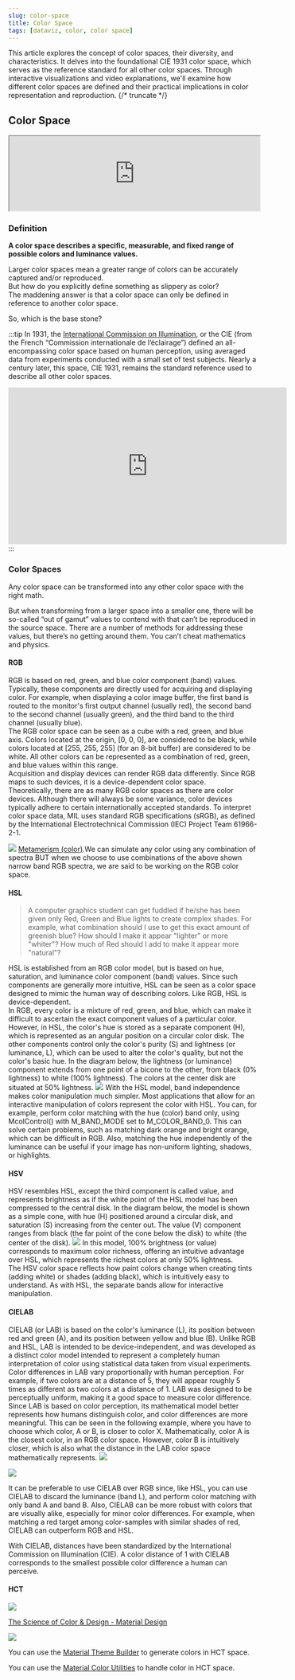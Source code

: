 ```yaml
---
slug: color-space
title: Color Space
tags: [dataviz, color, color space]
---
```



This article explores the concept of color spaces, their diversity, and characteristics. It delves into the foundational CIE 1931 color space, which serves as the reference standard for all other color spaces. Through interactive visualizations and video explanations, we'll examine how different color spaces are defined and their practical implications in color representation and reproduction.
{/* truncate */}

## Color Space

<iframe
  src="https://facelessuser.github.io/coloraide/demos/3d_models.html"
  width="100%"
  style={{ border: 'none' }}
  onLoad={(e) => {
    // Adjust iframe height to match content
    const iframe = e.target;
    iframe.style.height =
      iframe.contentWindow.document.documentElement.scrollHeight + 'px';
  }}
/>

> source from https://github.com/facelessuser/coloraide/

- Why there are so many different color spaces?
- What are the characteristics of each color space?

<iframe
  width="560"
  height="315"
  src="https://www.youtube.com/embed/srRI7yMjGz0?si=AVLpBfHHGH3dJIDe"
  title="YouTube video player"
  frameborder="0"
  allow="accelerometer; autoplay; clipboard-write; encrypted-media; gyroscope; picture-in-picture; web-share"
  referrerpolicy="strict-origin-when-cross-origin"
  allowfullscreen
></iframe>

### Definition

**A color space describes a specific, measurable, and fixed range of possible colors and luminance values.**

Larger color spaces mean a greater range of colors can be accurately captured and/or reproduced.  
But how do you explicitly define something as slippery as color?  
The maddening answer is that a color space can only be defined in reference to another color space.

So, which is the base stone?

:::tip
In 1931, the [International Commission on Illumination](https://cie.co.at/), or the CIE (from the French “Commission internationale de l’éclairage”) defined an all-encompassing color space based on human perception, using averaged data from experiments conducted with a small set of test subjects. Nearly a century later, this space, CIE 1931, remains the standard reference used to describe all other color spaces.

<iframe
  width="560"
  height="315"
  src="https://www.youtube.com/embed/SDLHsGVeR2Y?si=qg05OtN_7ECftGFT"
  title="YouTube video player"
  frameborder="0"
  allow="accelerometer; autoplay; clipboard-write; encrypted-media; gyroscope; picture-in-picture; web-share"
  referrerpolicy="strict-origin-when-cross-origin"
  allowfullscreen
></iframe>
:::

### Color Spaces

Any color space can be transformed into any other color space with the right math.

But when transforming from a larger space into a smaller one, there will be so-called “out of gamut” values to contend with that can’t be reproduced in the source space. There are a number of methods for addressing these values, but there’s no getting around them. You can’t cheat mathematics and physics.

#### RGB

<ModelViewer modelPath="/model/rgb/scene.glb" />

RGB is based on red, green, and blue color component (band) values. Typically, these components are directly used for acquiring and displaying color. For example, when displaying a color image buffer, the first band is routed to the monitor's first output channel (usually red), the second band to the second channel (usually green), and the third band to the third channel (usually blue).  
The RGB color space can be seen as a cube with a red, green, and blue axis. Colors located at the origin, [0, 0, 0], are considered to be black, while colors located at [255, 255, 255] (for an 8-bit buffer) are considered to be white. All other colors can be represented as a combination of red, green, and blue values within this range.  
Acquisition and display devices can render RGB data differently. Since RGB maps to such devices, it is a device-dependent color space.  
Theoretically, there are as many RGB color spaces as there are color devices. Although there will always be some variance, color devices typically adhere to certain internationally accepted standards. To interpret color space data, MIL uses standard RGB specifications (sRGB), as defined by the International Electrotechnical Commission (IEC) Project Team 61966-2-1.

![](https://kitee-1301346990.cos.ap-nanjing.myqcloud.com/Obsidian/202411111609803.png?imageSlim)
[Metamerism (color)](<https://en.wikipedia.org/wiki/Metamerism_(color)>).We can simulate any color using any combination of spectra BUT when we choose to use combinations of the above shown narrow band RGB spectra, we are said to be working on the RGB color space.

#### HSL

> A computer graphics student can get fuddled if he/she has been given only Red, Green and Blue lights to create complex shades. For example, what combination should I use to get this exact amount of greenish blue? How should I make it appear "lighter" or more "whiter"? How much of Red should I add to make it appear more "natural"?

HSL is established from an RGB color model, but is based on hue, saturation, and luminance color component (band) values. Since such components are generally more intuitive, HSL can be seen as a color space designed to mimic the human way of describing colors. Like RGB, HSL is device-dependent.  
In RGB, every color is a mixture of red, green, and blue, which can make it difficult to ascertain the exact component values of a particular color. However, in HSL, the color's hue is stored as a separate component (H), which is represented as an angular position on a circular color disk. The other components control only the color's purity (S) and lightness (or luminance, L), which can be used to alter the color's quality, but not the color's basic hue. In the diagram below, the lightness (or luminance) component extends from one point of a bicone to the other, from black (0% lightness) to white (100% lightness). The colors at the center disk are situated at 50% lightness.
![](https://kitee-1301346990.cos.ap-nanjing.myqcloud.com/Obsidian/202410211845010.png?imageSlim)
With the HSL model, band independence makes color manipulation much simpler. Most applications that allow for an interactive manipulation of colors represent the color with HSL. You can, for example, perform color matching with the hue (color) band only, using McolControl() with M_BAND_MODE set to M_COLOR_BAND_0. This can solve certain problems, such as matching dark orange and bright orange, which can be difficult in RGB. Also, matching the hue independently of the luminance can be useful if your image has non-uniform lighting, shadows, or highlights.

#### HSV

<ModelViewer modelPath="/model/hsv/scene1.glb" />

HSV resembles HSL, except the third component is called value, and represents brightness as if the white point of the HSL model has been compressed to the central disk. In the diagram below, the model is shown as a simple cone, with hue (H) positioned around a circular disk, and saturation (S) increasing from the center out. The value (V) component ranges from black (the far point of the cone below the disk) to white (the center of the disk).
![](https://kitee-1301346990.cos.ap-nanjing.myqcloud.com/Obsidian/202410211846501.png?imageSlim)
In this model, 100% brightness (or value) corresponds to maximum color richness, offering an intuitive advantage over HSL, which represents the richest colors at only 50% lightness.  
The HSV color space reflects how paint colors change when creating tints (adding white) or shades (adding black), which is intuitively easy to understand. As with HSL, the separate bands allow for interactive manipulation.

#### CIELAB

<ModelViewer modelPath="/model/cielab/scene.glb" />

CIELAB (or LAB) is based on the color's luminance (L), its position between red and green (A), and its position between yellow and blue (B). Unlike RGB and HSL, LAB is intended to be device-independent, and was developed as a distinct color model intended to represent a completely human interpretation of color using statistical data taken from visual experiments. Color differences in LAB vary proportionally with human perception. For example, if two colors are at a distance of 5, they will appear roughly 5 times as different as two colors at a distance of 1. LAB was designed to be perceptually uniform, making it a good space to measure color difference.  
Since LAB is based on color perception, its mathematical model better represents how humans distinguish color, and color differences are more meaningful. This can be seen in the following example, where you have to choose which color, A or B, is closer to color X.
Mathematically, color A is the closest color, in an RGB color space. However, color B is intuitively closer, which is also what the distance in the LAB color space mathematically represents.
![](https://kitee-1301346990.cos.ap-nanjing.myqcloud.com/Obsidian/202410211847218.png?imageSlim)

![](https://kitee-1301346990.cos.ap-nanjing.myqcloud.com/Obsidian/202410211847739.png?imageSlim)

It can be preferable to use CIELAB over RGB since, like HSL, you can use CIELAB to discard the luminance (band L), and perform color matching with only band A and band B. Also, CIELAB can be more robust with colors that are visually alike, especially for minor color differences. For example, when matching a red target among color-samples with similar shades of red, CIELAB can outperform RGB and HSL.

With CIELAB, distances have been standardized by the International Commission on Illumination (CIE). A color distance of 1 with CIELAB corresponds to the smallest possible color difference a human can perceive.

#### HCT

![](https://kitee-1301346990.cos.ap-nanjing.myqcloud.com/Obsidian/202411111442060.png?imageSlim)

[The Science of Color & Design - Material Design](https://m3.material.io/blog/science-of-color-design)

![](https://kitee-1301346990.cos.ap-nanjing.myqcloud.com/Obsidian/202410211830373.png?imageSlim)

You can use the [Material Theme Builder](https://material-foundation.github.io/material-theme-builder/) to generate colors in HCT space.

You can use the [Material Color Utilities](https://github.com/material-foundation/material-color-utilities) to handle color in HCT space.
